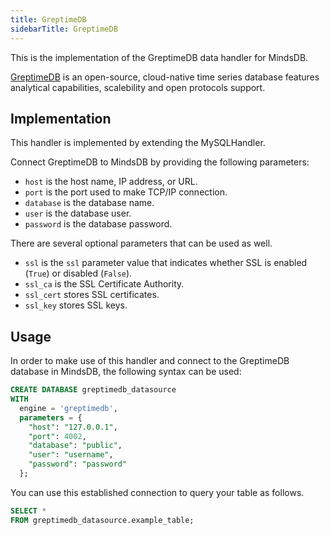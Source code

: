 ```yaml
---
title: GreptimeDB
sidebarTitle: GreptimeDB
---
```


This is the implementation of the GreptimeDB data handler for MindsDB.

[GreptimeDB](https://greptime.com/) is an open-source, cloud-native time series database features analytical capabilities, scalebility and open protocols support.

## Implementation

This handler is implemented by extending the MySQLHandler.

Connect GreptimeDB to MindsDB by providing the following parameters:

* `host` is the host name, IP address, or URL.
* `port` is the port used to make TCP/IP connection.
* `database` is the database name.
* `user` is the database user.
* `password` is the database password.

There are several optional parameters that can be used as well.

* `ssl` is the `ssl` parameter value that indicates whether SSL is enabled (`True`) or disabled (`False`).
* `ssl_ca` is the SSL Certificate Authority.
* `ssl_cert` stores SSL certificates.
* `ssl_key` stores SSL keys.

## Usage

In order to make use of this handler and connect to the GreptimeDB database in MindsDB, the following syntax can be used:

```sql
CREATE DATABASE greptimedb_datasource
WITH
  engine = 'greptimedb',
  parameters = {
    "host": "127.0.0.1",
    "port": 4002,
    "database": "public",
    "user": "username",
    "password": "password"
  };
```

You can use this established connection to query your table as follows.

```sql
SELECT *
FROM greptimedb_datasource.example_table;
```
